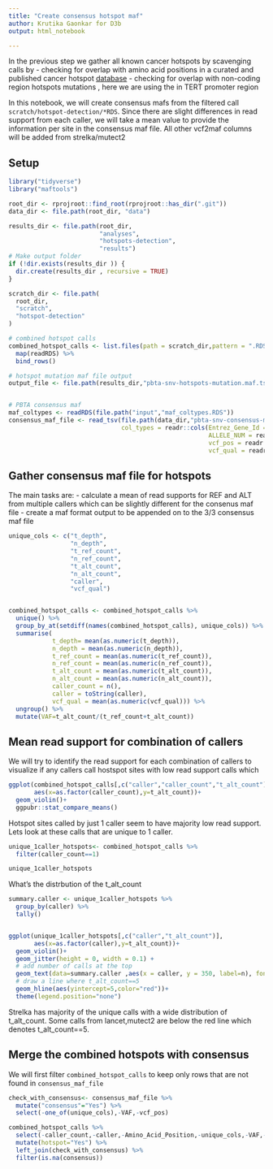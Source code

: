 ```yaml
---
title: "Create consensus hotspot maf"
author: Krutika Gaonkar for D3b
output: html_notebook

---
```


In the previous step we gather all known cancer hotspots by scavenging calls by
- checking for overlap with amino acid positions in a curated and published cancer hotspot [database](https://www.cancerhotspots.org/files/hotspots_v2.xls)
- checking for overlap with non-coding region hotspots mutations , here we are using the in TERT promoter region

In this notebook, we will create consensus mafs from the filtered call `scratch/hotspot-detection/*RDS`. Since there are slight differences in read support from each caller, we will take a mean value to provide the information per site in the consensus maf file. All other vcf2maf columns will be added from strelka/mutect2  

## Setup
```r
library("tidyverse")
library("maftools")

root_dir <- rprojroot::find_root(rprojroot::has_dir(".git"))
data_dir <- file.path(root_dir, "data")

results_dir <- file.path(root_dir,
                         "analyses",
                         "hotspots-detection",
                         "results")
# Make output folder
if (!dir.exists(results_dir )) {
  dir.create(results_dir , recursive = TRUE)
}

scratch_dir <- file.path(
  root_dir,
  "scratch",
  "hotspot-detection"
)

# combined hotspot calls
combined_hotspot_calls <- list.files(path = scratch_dir,pattern = ".RDS",full.names = TRUE) %>%
  map(readRDS) %>% 
  bind_rows()

# hotspot mutation maf file output
output_file <- file.path(results_dir,"pbta-snv-hotspots-mutation.maf.tsv.gz")


# PBTA consensus maf 
maf_coltypes <- readRDS(file.path("input","maf_coltypes.RDS"))
consensus_maf_file <- read_tsv(file.path(data_dir,"pbta-snv-consensus-mutation.maf.tsv.gz"),
                               col_types = readr::cols(Entrez_Gene_Id = readr::col_character(),
                                                       ALLELE_NUM = readr::col_character(),
                                                       vcf_pos = readr::col_character(),
                                                       vcf_qual = readr::col_number()))

```

## Gather consensus maf file for hotspots

The main tasks are:
 - calculate a mean of read supports for REF and ALT from multiple callers which can be slightly different for the consenus maf file
 - create a maf format output to be appended on to the 3/3 consensus maf file

```r

unique_cols <- c("t_depth",
                 "n_depth",
                 "t_ref_count",
                 "n_ref_count",
                 "t_alt_count",
                 "n_alt_count",
                 "caller",
                 "vcf_qual")


combined_hotspot_calls <- combined_hotspot_calls %>%
  unique() %>%
  group_by_at(setdiff(names(combined_hotspot_calls), unique_cols)) %>%
  summarise(
            t_depth= mean(as.numeric(t_depth)),
            n_depth = mean(as.numeric(n_depth)),
            t_ref_count = mean(as.numeric(t_ref_count)),
            n_ref_count = mean(as.numeric(n_ref_count)),
            t_alt_count = mean(as.numeric(t_alt_count)),
            n_alt_count = mean(as.numeric(n_alt_count)),
            caller_count = n(),
            caller = toString(caller),
            vcf_qual = mean(as.numeric(vcf_qual))) %>% 
  ungroup() %>%
  mutate(VAF=t_alt_count/(t_ref_count+t_alt_count))

```

## Mean read support for combination of callers

We will try to identify the read support for each combination of callers to visualize if any callers call hostspot sites with low read support calls which
```r

ggplot(combined_hotspot_calls[,c("caller","caller_count","t_alt_count")],
       aes(x=as.factor(caller_count),y=t_alt_count))+
  geom_violin()+ 
  ggpubr::stat_compare_means()

```
Hotspot sites called by just 1 caller seem to have majority low read support. Lets look at these calls that are unique to 1 caller.

```r

unique_1caller_hotspots<- combined_hotspot_calls %>%
  filter(caller_count==1)

unique_1caller_hotspots
```

What's the distrbution of the t_alt_count
```r

summary.caller <- unique_1caller_hotspots %>%  
  group_by(caller) %>%
  tally()


ggplot(unique_1caller_hotspots[,c("caller","t_alt_count")],
       aes(x=as.factor(caller),y=t_alt_count))+
  geom_violin()+ 
  geom_jitter(height = 0, width = 0.1) +
  # add number of calls at the top
  geom_text(data=summary.caller ,aes(x = caller, y = 350, label=n), fontface =2, size = 4)+
  # draw a line where t_alt_count==5
  geom_hline(aes(yintercept=5,color="red"))+
  theme(legend.position="none")


```

Strelka has majority of the unique calls with a wide distribution of t_alt_count. Some calls from lancet,mutect2 are below the red line which denotes t_alt_count==5.

## Merge the combined hotspots with consensus 

We will first filter `combined_hotspot_calls` to keep only rows that are not found in `consensus_maf_file`
```r

check_with_consensus<- consensus_maf_file %>%
  mutate("consensus"="Yes") %>%
  select(-one_of(unique_cols),-VAF,-vcf_pos)

combined_hotspot_calls %>%
  select(-caller_count,-caller,-Amino_Acid_Position,-unique_cols,-VAF,-vcf_pos) %>%
  mutate(hotspot="Yes") %>%
  left_join(check_with_consensus) %>%
  filter(is.na(consensus))


```


